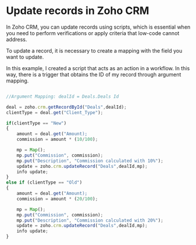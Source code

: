 # Update records in Zoho CRM

In Zoho CRM, you can update records using scripts, which is essential when you need to perform verifications or apply criteria that low-code cannot address.

To update a record, it is necessary to create a mapping with the field you want to update.

In this example, I created a script that acts as an action in a workflow. In this way, there is a trigger that obtains the ID of my record through argument mapping.

```javascript

//Argument Mapping: dealId = Deals.Deals Id

deal = zoho.crm.getRecordById("Deals",dealId);
clientType = deal.get("Client_Type");

if(clientType == "New")
{   
    amount = deal.get("Amount);
	commission = amount * (10/100);

    mp = Map();
	mp.put("Commission", commission);
    mp.put("Description", "Commission calculated with 10%");
	update = zoho.crm.updateRecord("Deals",dealId,mp);
	info update;
}
else if (clientType == "Old")
{
    amount = deal.get("Amount);
	commission = amount * (20/100);

    mp = Map();
	mp.put("Commission", commission);
    mp.put("Description", "Commission calculated with 20%");
	update = zoho.crm.updateRecord("Deals",dealId,mp);
	info update;
}
```